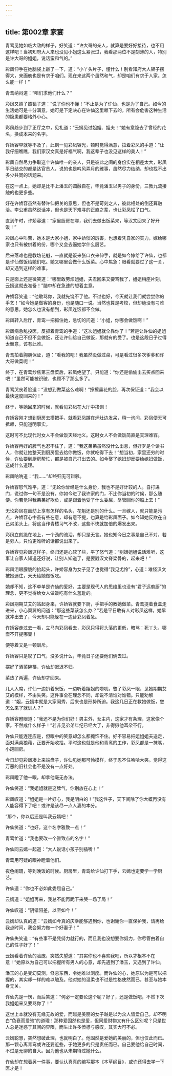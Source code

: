 ```yaml
---
---
---
```

title: 第002章 家宴
---





青鸾见她如临大敌的样子，好笑道：“许大哥的亲人，就算是要好好接待，也不用这样吧！当初知府大人来也没见小姐这么紧张过，我看那两位不是刻薄的人，特别是许大哥的姐姐，说话蛮和气的。”

彩凤伸手在她脑袋上敲了一下，道：“小丫头片子，懂什么！别看知府大人架子摆得大，来画舫也是有求于咱们。现在来这两个虽然和气，却是咱们有求于人家。怎么能一样！”

青鸾纳闷道：“咱们求他们什么？”

彩凤又照了照镜子道：“说了你也不懂！”不止是为了许仙，也是为了自己。如今的生活她可是十分满意，她可是下定决心在许仙这里赖下去的，所有会危害这种生活的隐患都要格外小心。

彩凤趋步到了正厅之中，见礼道：“云嫣见过姐姐、姐夫！”她有意隐去了曾经的花名，换成本来的名字。

许娇容早就等不及了，此刻一见彩凤容光，顿时觉得满意，拉着彩凤的手道：“让我仔细瞧瞧，我们家汉文真是好福气啊，我这辈子也没见这样的美人！”

彩凤自然尽力争取这个许仙唯一的亲人，只是彼此之间的身份实在相差太大，彩凤平日结交的都是达官贵人，说的也是吟风弄月的雅事，虽然尽力结纳，却也找不出多少共同的话题来。

在这一点上，她却是比不上潘玉的圆融自在，毕竟潘玉以男子的身份，三教九流接触的也更多些。

好在许娇容虽然有替许仙把关的意思，但也不是苛刻之人，彼此相处的倒还算融洽。李公甫虽然说话冲，但也是天下难寻的正直之辈，也让彩凤松了口气。

直到午时，许娇容道：“家里厨房在哪，我们去做出饭菜来，等汉文回来了好开饭！”

彩凤心中叫苦，她本是大家小姐，家中娇惯的厉害，也想着凭自家的实力，嫁给哪家也只有被供着的份，哪个又会去逼她学什么厨艺。

后来落难也是教坊花魁，一直就是饭来张口衣来伸手，就是如今嫁给了许仙，也都是许仙做饭给她们吃。她又哪里会做什么饭菜。心中焦急：眼看就要过了这一关，却又遇到这样的难事。

只是面上还是微笑道：“哪里敢劳烦姐姐，夫君回来又要骂我了，姐姐稍座片刻，云嫣这就去准备！”脑中却在急速的想着主意。

许娇容笑道：“他敢骂你，我就先饶不了他。不过也好，今天就让我们就尝尝你的手艺！”如今她是做客的身份，也是随口一说。当然也算是考校，但却绝没有刁难的意思。她怎么也没有想到，彩凤连饭都不会做。

彩凤转入后厅，青鸾一把抓住她，急切的问道：“小姐，你哪会做饭啊！”

彩凤病急乱投医，反抓着青鸾的手道：“这次姐姐就全靠你了！”若是让许仙的姐姐知道自己不但不会做饭，还让许仙给自己做饭，那就有的受了。也是这段日子过得太惬意，该有此难。

青鸾拍着胸脯保证，道：“看我的吧！我虽然没做过菜，可是看过很多次爹爹和许大哥做菜呢！”

终于，在青鸾炒焦第三盘菜后，彩凤绝望了。只能道：“你还是偷偷出去买点回来吧！”虽然可能被识破，也顾不了那么多了。

青鸾哭丧着脸道：“没想到做菜这么难啊！”擦擦熏花的脸，再次保证道：“我会以最快速度回来的！”

终于，等她回来的时候，就看见彩凤在大厅中挨训！

许娇容刚才想到厨房去搭把手，就看彩凤蹲在炉灶边发呆，稍一询问，彩凤便无可抵赖，只能道明事实。

这时可不比现代时女人不会做饭天经地义。这时女人不会做饭简直是天理难容。

许娇容再好的脾气也忍不住了，道：“我这弟弟虽然没什么出息，但好歹是个读书人，你就让她整天到厨房里去给你做饭，你就吃得下去！”想当初，家里还穷的时候，许仙要到厨房帮忙，都是被自己打出去的。如今娶了媳妇却反要给媳妇做饭，这成什么道理。

彩凤呐呐道：“我……”却终归无可辩驳。

许娇容怒气难平，道：“无论你曾经是什么身份，我也不是好计较的人。自打进门，说过你一句不是没有。你如今进了我许家的门，不比你当初的时候，那么随便。你若觉得我弟弟好欺负，或是跟着他受了什么委屈，尽管回你的船上去！”

无论彩凤在画舫上享有怎样的名头，花魁还是别的什么。一旦嫁人，就只能是污点，许娇容心中虽有些在意，却有意不提，也算是给彩凤面子。如今知她反欺在自己弟弟头上，将这当作青楼习气不改，这些不快就加倍的爆发出来。

彩凤立刻跪在地上，一个劲的流泪，却只是无言。她也知今日之事是自己不对，若是旁人，只怕更难听的话都说出来了。

许娇容见彩凤这样子，终归还是心软了些，平了怒气道：“别嫌姐姐说话难听，这事让自家人知道还好说，让别人知道了，是要戳汉文脊梁骨的，起来吧！”

彩凤泪眼朦胧的抬起头，许娇容身为女子见了也觉得“我见尤怜”，心道：难怪汉文被她迷住，天天给她做饭吃。

她却不知，这不单单是许仙的爱好，主要是现代人的思维里也没有“君子远庖厨”的理念，更不觉得给女人做饭吃有什么羞耻的。

彩凤期期艾艾的站起身来，许娇容就要下厨，手把手的教她做菜。青鸾提着食盒走进来，小心翼翼的问道：“那这些菜该怎么办？”若是平日敢有人对彩凤这样，她早就冲出去了，今天却只能躲在一边替彩凤着急。

许娇容走过去一看，立马向彩凤看去，彩凤只得将头落的更低，暗骂：死丫头，哪壶不开提哪壶！

便等着又是一顿训斥。

许娇容只是叹了口气，没多说什么，毕竟日子还要他们俩去过。

摆好了酒菜碗筷，许仙却迟迟不归。

菜热了两遍，许仙却才回来。

几人入席，许仙一边扒着米饭，一边听着姐姐的唠叨。瞥了彩凤一眼，见她期期艾艾的模样，不由失笑。这件事全在理念不同，却说不清谁对谁错。只能劝解道：“姐，云嫣本就是大家闺秀，后来也是形势所迫。我这几日正在教她做饭，您怎么来了就训人？”

许娇容瞪眼道：“我还不是为你们好！男主外，女主内，这家才有条理，这家像个家。不然成什么样子！”若非见弟弟年纪已经大了，非得揪他耳朵不行。

许仙只能连连应是，但眼中的笑意却怎么都掩饰不住。好不容易把姐姐姐夫送走，面对满桌狼藉，正要开始收拾。平时这也就是他和青鸾的工作，彩凤都是一抹嘴，小跑回房。

今日却见彩凤凑上来端盘子，许仙见她那可怜模样，终于忍不住哈哈大笑。觉得这万恶的旧社会也不是没有一点好处。

彩凤瞪了他一眼，却拿他毫无办法。

许仙笑道：“我姐姐就是这脾气，你别放在心上！”

彩凤叹道：“姐姐是一片好心，我是明白的！”我这性子，天下间除了你大概再没有人能容得下了吧！或许是该尽一点人妻的本分。

“那个，你以后还是叫我云嫣吧！”

许仙笑道：“也好，这个名字雅致一点！”

青鸾忙道：“我也要改一个雅致点的名字！”

许仙同云嫣一起道：“大人说话小孩子别插嘴！”

青鸾用可疑的眼神瞪着他们。

夜色阑珊，等到晚饭的时候。厨房里，青鸾给许仙打下手，云嫣也定要学一学厨艺。

许仙道：“你也不必如此委屈自己。”

云嫣道：“姐姐再来，我总不能再跪下来哭一场了局！”

许仙叹道：“阴错阳差，以至如今！”

云嫣却认真的道：“云嫣如今真的庆幸能够遇到你，也谢谢你一直保护我，请再给我点时间，我会努力做一个好妻子！”

许仙失笑道：“有些事不是凭努力就行的，而且我也没想要你努力，你尽管由着自己的性子好了！”

云嫣看着许仙的脸庞，突然失望道：“其实你也不喜欢我吧，所以才根本不在意！”她原以为自己可以把握所有男人的心意，却先遇到了潘玉，又遇到了许仙。

潘玉的心是变幻莫测，倏忽东西，令她难以测度。而许仙的心，她原以为是可以把握的，其实却一样的难以触及。他对她的温柔也不过是性格使然而已，甚至与她本身无关。

许仙先是一愣，而后笑道：“何必一定要论这个呢？好了，还是做饭吧，不然下次我姐姐来又要骂你了！”

这世上本就没有无缘无故的爱，而越是美丽的女子越是以为众人皆爱自己，却不明白“色衰而爱弛”的道理！那种爱固然也是爱，但同爱财物又有什么区别呢？只是世人总是迷惑于其间的界限，而生出许多愤懑与感叹，其实大可不必。

云嫣聪慧，突然想破此理，也就明白了。他固然是爱她的美丽的，但也仅此而已。那一颗心离青鸾或许还要近些，于她更多的只是责任而已。自己要他给自己时间，不过是无聊的自大。因为他也从未期待过她什么。

许仙却在想着另一件事，要认认真真的编写那本《本草纲目》，或许还得去学一下医才是！